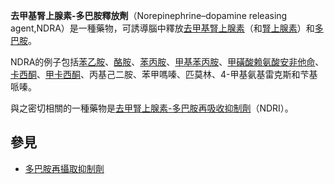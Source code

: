 {{Unreferenced|time=2020-11-05T23:37:05+00:00}}
'''去甲基腎上腺素-多巴胺釋放劑'''（Norepinephrine–dopamine releasing agent,NDRA）是一種藥物，可誘導腦中釋放[[去甲基腎上腺素|去甲基腎上腺素]]（和[[腎上腺素|腎上腺素]]）和[[多巴胺|多巴胺]]。

NDRA的例子包括[[苯乙胺|苯乙胺]]、[[酪胺|酪胺]]、[[苯丙胺|苯丙胺]]、[[甲基苯丙胺|甲基苯丙胺]]、[[甲磺酸赖氨酸安非他命|甲磺酸赖氨酸安非他命]]、[[卡西酮|卡西酮]]、[[甲卡西酮|甲卡西酮]]、丙基己二胺、苯甲嗎嗪、匹莫林、4-甲基氨基雷克斯和芐基哌嗪。

與之密切相關的一種藥物是[[去甲腎上腺素-多巴胺再吸收抑制劑|去甲腎上腺素-多巴胺再吸收抑制劑]]（NDRI）。

==參見==
*[[多巴胺再攝取抑制劑|多巴胺再攝取抑制劑]]